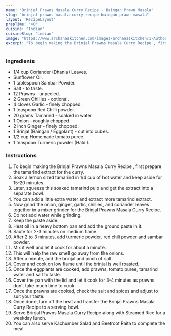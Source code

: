 ---
name: "Brinjal Prawns Masala Curry Recipe - Baingan Prawn Masala"
slug: "brinjal-prawns-masala-curry-recipe-baingan-prawn-masala"
layout: 'RecipeLayout'
prepTime: "40"
cuisine: "Indian"
cuisineSlug: "indian"
image: "https://www.archanaskitchen.com/images/archanaskitchen/1-Author/food-wittymushroom.com/Prawns_Eggplant_Curry.jpg"
excerpt: "To begin making the Brinjal Prawns Masala Curry Recipe , first prepare the tamarind extract for the curry"
---

### Ingredients

- 1/4 cup Coriander (Dhania) Leaves.
- Sunflower Oil.
- 1 tablespoon Sambar Powder.
- Salt - to taste.
- 12 Prawns - unpeeled.
- 2 Green Chillies - optional.
- 4 cloves Garlic - finely chopped.
- 1 teaspoon Red Chilli powder.
- 20 grams Tamarind - soaked in water.
- 1 Onion - roughly chopped.
- 2 inch Ginger - finely chopped.
- 1 Brinjal (Baingan / Eggplant) - cut into cubes.
- 1/2 cup Homemade tomato puree.
- 1 teaspoon Turmeric powder (Haldi).

### Instructions

1. To begin making the Brinjal Prawns Masala Curry Recipe , first prepare the tamarind extract for the curry.
1. Soak a lemon sized tamarind in 1/4 cup of hot water and keep aside for 15-20 minutes.
1. Later, squeeze this soaked tamarind pulp and get the extract into a separate bowl.
1. You can add a little extra water and extract more tamarind extract.
1. Now grind the onion, ginger, garlic, chillies, and coriander leaves together in a mixer grinder for the Brinjal Prawns Masala Curry Recipe.
1. Do not add water while grinding.
1. Keep the paste aside.
1. Heat oil in a heavy bottom pan and add the ground paste in it.
1. Saute for 2-3 minutes on medium flame.
1. After 2 to 3 minutes, add turmeric powder, red chili powder and sambar powder.
1. Mix it well and let it cook for about a minute.
1. This will help the raw smell go away from the onions.
1. After a minute, add the brinjal  and pinch of salt.
1. Cover and cook on low flame until the brinjal is well roasted.
1. Once the eggplants are cooked, add prawns, tomato puree, tamarind water and salt to taste.
1. Cover the pan with the lid and let it cook for 3-4 minutes as prawns don’t take much time to cook.
1. Once the prawns are cooked, check the salt and spices and adjust to suit your taste.
1. Once done, turn off the heat and transfer the Brinjal Prawns Masala Curry Recipe to a serving bowl.
1. Serve Brinjal Prawns Masala Curry Recipe along with Steamed Rice for a weekday lunch.
1. You can also serve Kachumber Salad and Beetroot Raita to complete the meal.
